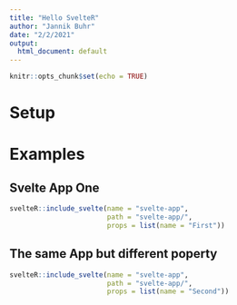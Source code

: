 ```yaml
---
title: "Hello SvelteR"
author: "Jannik Buhr"
date: "2/2/2021"
output:
  html_document: default
---
```


```r
knitr::opts_chunk$set(echo = TRUE)
```

# Setup

# Examples

## Svelte App One

```r
svelteR::include_svelte(name = "svelte-app",
                        path = "svelte-app/",
                        props = list(name = "First"))
```

## The same App but different poperty

```r
svelteR::include_svelte(name = "svelte-app",
                        path = "svelte-app/",
                        props = list(name = "Second"))
```

